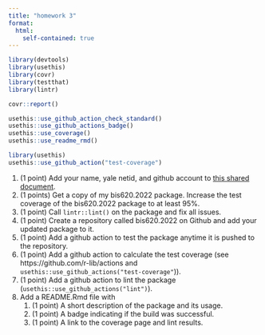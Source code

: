 ```yaml
---
title: "homework 3"
format:
  html:
    self-contained: true
---
```


```r
library(devtools)
library(usethis)
library(covr)
library(testthat)
library(lintr)
```

```r
covr::report()
```

```r
usethis::use_github_action_check_standard()
usethis::use_github_actions_badge()
usethis::use_coverage()
usethis::use_readme_rmd()
```

```r
library(usethis)
usethis::use_github_action("test-coverage")
```


1. (1 point) Add your name, yale netid, and github account to [this shared document](https://yale.instructure.com/courses/81394/collaborations/5950).
1. (1 points) Get a copy of my bis620.2022 package. Increase the test coverage of the bis620.2022 package to at 
least 95\%.
1. (1 point) Call `lintr::lint()` on the package and fix all issues.
1. (1 point) Create a repository called bis620.2022 on Github and add your updated package to it. 
1. (1 point) Add a github action to test the package anytime it is pushed to the repository. 
1. (1 point) Add a github action to calculate the test coverage (see https://github.com/r-lib/actions and  `usethis::use_github_actions("test-coverage"`)). 
1. (1 point) Add a github action to lint the package (`usethis::use_github_actions("lint")`).
1. Add a README.Rmd file with 
    1. (1 point) A short description of the package and its usage.
    1. (1 point) A badge indicating if the build was successful.
    1. (1 point) A link to the coverage page and lint results.

